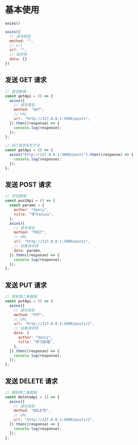# 基本使用

`axios()`

```javascript
axios({
  // 请求类型
  method: "",
  // url
  url: "",
  // 请求体
  data: {}
})
```



## 发送 GET 请求

```javascript
// 查询数据
const getApi = () => {
  axios({
    // 请求类型
    method: "GET",
    // URL
    url: "http://127.0.0.1:3000/posts",
  }).then((response) => {
    console.log(response);
  });
};

// GET请求简写方式
const getApi = () => {
  axios("http://127.0.0.1:3000/posts").then((response) => {
    console.log(response);
  });
};
```



## 发送 POST 请求

```javascript
// 添加数据
const postApi = () => {
  const params = {
    author: "dancy",
    title: "学习axios",
  };
  axios({
    // 请求类型
    method: "POST",
    // URL
    url: "http://127.0.0.1:3000/posts",
    // 设置请求体
    data: params,
  }).then((response) => {
    console.log(response);
  });
};
```



## 发送 PUT 请求

```javascript
// 更新第二条数据
const putApi = () => {
  axios({
    // 请求类型
    method: "PUT",
    // URL
    url: "http://127.0.0.1:3000/posts/2",
    // 设置请求体
    data: {
      author: "dancy",
      title: "学习前端",
    },
  }).then((response) => {
    console.log(response);
  });
};
```



## 发送 DELETE 请求

```javascript
// 删除第二条数据
const deleteApi = () => {
  axios({
    // 请求类型
    method: "DELETE",
    // URL
    url: "http://127.0.0.1:3000/posts/2",
  }).then((response) => {
    console.log(response);
  });
};
```

